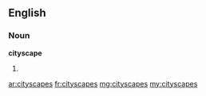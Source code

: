 ==English==

===Noun===
'''cityscape'''

# {{plural of|cityscape}}

[[ar:cityscapes]]
[[fr:cityscapes]]
[[mg:cityscapes]]
[[my:cityscapes]]